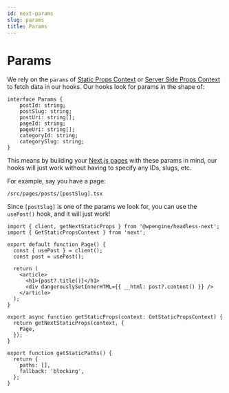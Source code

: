 ```yaml
---
id: next-params
slug: params
title: Params
---
```


# Params

We rely on the `params` of [Static Props Context](https://nextjs.org/docs/basic-features/data-fetching#getstaticprops-static-generation) or [Server Side Props Context](https://nextjs.org/docs/basic-features/data-fetching#getserversideprops-server-side-rendering) to fetch data in our hooks. Our hooks look for params in the shape of:

```tsx
interface Params {
    postId: string;
    postSlug: string;
    postUri: string[];
    pageId: string;
    pageUri: string[];
    categoryId: string;
    categorySlug: string;
}
```

This means by building your [Next.js pages](https://nextjs.org/docs/basic-features/pages) with these params in mind, our hooks will just work without having to specify any IDs, slugs, etc.

For example, say you have a page:

```
/src/pages/posts/[postSlug].tsx
```

Since `[postSlug]` is one of the params we look for, you can use the `usePost()` hook, and it will just work!

```tsx title="/src/pages/posts/[postSlug].tsx" {6}
import { client, getNextStaticProps } from '@wpengine/headless-next';
import { GetStaticPropsContext } from 'next';

export default function Page() {
  const { usePost } = client();
  const post = usePost();

  return (
    <article>
      <h1>{post?.title()}</h1>
      <div dangerouslySetInnerHTML={{ __html: post?.content() }} />
    </article>
  );
}

export async function getStaticProps(context: GetStaticPropsContext) {
  return getNextStaticProps(context, {
    Page,
  });
}

export function getStaticPaths() {
  return {
    paths: [],
    fallback: 'blocking',
  };
}
```